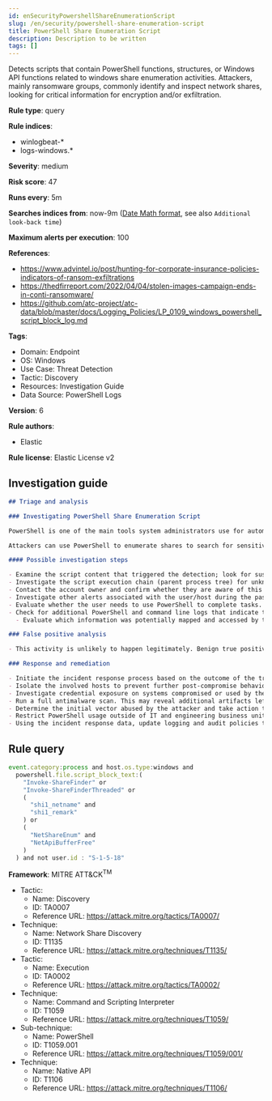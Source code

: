 ```yaml
---
id: enSecurityPowershellShareEnumerationScript
slug: /en/security/powershell-share-enumeration-script
title: PowerShell Share Enumeration Script
description: Description to be written
tags: []
---
```


<div id="powershell-share-enumeration-script"></div>

Detects scripts that contain PowerShell functions, structures, or Windows API functions related to windows share enumeration activities. Attackers, mainly ransomware groups, commonly identify and inspect network shares, looking for critical information for encryption and/or exfiltration.

**Rule type**: query

**Rule indices**: 

* winlogbeat-*
* logs-windows.*

**Severity**: medium

**Risk score**: 47

**Runs every**: 5m

**Searches indices from**: now-9m ([Date Math format](((ref))/common-options.html#date-math), see also <DocLink id="enSecurityRulesUiCreate" section="set-the-rules-schedule">`Additional look-back time`</DocLink>)

**Maximum alerts per execution**: 100

**References**: 

* https://www.advintel.io/post/hunting-for-corporate-insurance-policies-indicators-of-ransom-exfiltrations
* https://thedfirreport.com/2022/04/04/stolen-images-campaign-ends-in-conti-ransomware/
* https://github.com/atc-project/atc-data/blob/master/docs/Logging_Policies/LP_0109_windows_powershell_script_block_log.md

**Tags**: 

* Domain: Endpoint
* OS: Windows
* Use Case: Threat Detection
* Tactic: Discovery
* Resources: Investigation Guide
* Data Source: PowerShell Logs

**Version**: 6

**Rule authors**: 

* Elastic

**Rule license**: Elastic License v2

## Investigation guide

```markdown
## Triage and analysis

### Investigating PowerShell Share Enumeration Script

PowerShell is one of the main tools system administrators use for automation, report routines, and other tasks. This makes it available for use in various environments, and creates an attractive way for attackers to execute code.

Attackers can use PowerShell to enumerate shares to search for sensitive data like documents, scripts, and other kinds of valuable data for encryption, exfiltration, and lateral movement.

#### Possible investigation steps

- Examine the script content that triggered the detection; look for suspicious DLL imports, collection or exfiltration capabilities, suspicious functions, encoded or compressed data, and other potentially malicious characteristics.
- Investigate the script execution chain (parent process tree) for unknown processes. Examine their executable files for prevalence, whether they are located in expected locations, and if they are signed with valid digital signatures.
- Contact the account owner and confirm whether they are aware of this activity.
- Investigate other alerts associated with the user/host during the past 48 hours.
- Evaluate whether the user needs to use PowerShell to complete tasks.
- Check for additional PowerShell and command line logs that indicate that imported functions were run.
  - Evaluate which information was potentially mapped and accessed by the attacker.

### False positive analysis

- This activity is unlikely to happen legitimately. Benign true positives (B-TPs) can be added as exceptions if necessary.

### Response and remediation

- Initiate the incident response process based on the outcome of the triage.
- Isolate the involved hosts to prevent further post-compromise behavior.
- Investigate credential exposure on systems compromised or used by the attacker to ensure all compromised accounts are identified. Reset passwords for these accounts and other potentially compromised credentials, such as email, business systems, and web services.
- Run a full antimalware scan. This may reveal additional artifacts left in the system, persistence mechanisms, and malware components.
- Determine the initial vector abused by the attacker and take action to prevent reinfection through the same vector.
- Restrict PowerShell usage outside of IT and engineering business units using GPOs, AppLocker, Intune, or similar software.
- Using the incident response data, update logging and audit policies to improve the mean time to detect (MTTD) and the mean time to respond (MTTR).
```

## Rule query

```js
event.category:process and host.os.type:windows and
  powershell.file.script_block_text:(
    "Invoke-ShareFinder" or
    "Invoke-ShareFinderThreaded" or
    (
      "shi1_netname" and
      "shi1_remark"
    ) or
    (
      "NetShareEnum" and
      "NetApiBufferFree"
    )
  ) and not user.id : "S-1-5-18"

```

**Framework**: MITRE ATT&CK<sup>TM</sup>

* Tactic:
    * Name: Discovery
    * ID: TA0007
    * Reference URL: https://attack.mitre.org/tactics/TA0007/
* Technique:
    * Name: Network Share Discovery
    * ID: T1135
    * Reference URL: https://attack.mitre.org/techniques/T1135/
* Tactic:
    * Name: Execution
    * ID: TA0002
    * Reference URL: https://attack.mitre.org/tactics/TA0002/
* Technique:
    * Name: Command and Scripting Interpreter
    * ID: T1059
    * Reference URL: https://attack.mitre.org/techniques/T1059/
* Sub-technique:
    * Name: PowerShell
    * ID: T1059.001
    * Reference URL: https://attack.mitre.org/techniques/T1059/001/
* Technique:
    * Name: Native API
    * ID: T1106
    * Reference URL: https://attack.mitre.org/techniques/T1106/

